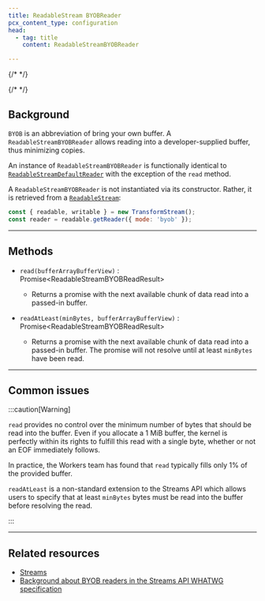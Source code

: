 ```yaml
---
title: ReadableStream BYOBReader
pcx_content_type: configuration
head:
  - tag: title
    content: ReadableStreamBYOBReader

---
```


{/* <!-- The space in the title was introduced to create a pleasing line-break in the title in the sidebar. --> */}

{/* <!-- TODO: See EW-2105. Should we document this if it isn’t effectively using buffer space? --> */}

## Background

`BYOB` is an abbreviation of bring your own buffer. A `ReadableStreamBYOBReader` allows reading into a developer-supplied buffer, thus minimizing copies.

An instance of `ReadableStreamBYOBReader` is functionally identical to [`ReadableStreamDefaultReader`](/workers/runtime-apis/streams/readablestreamdefaultreader/) with the exception of the `read` method.

A `ReadableStreamBYOBReader` is not instantiated via its constructor. Rather, it is retrieved from a [`ReadableStream`](/workers/runtime-apis/streams/readablestream/):

```js
const { readable, writable } = new TransformStream();
const reader = readable.getReader({ mode: 'byob' });
```

***

## Methods



* <code>read(bufferArrayBufferView)</code> : Promise\<ReadableStreamBYOBReadResult>

  * Returns a promise with the next available chunk of data read into a passed-in buffer.

* <code>readAtLeast(minBytes, bufferArrayBufferView)</code> : Promise\<ReadableStreamBYOBReadResult>

  * Returns a promise with the next available chunk of data read into a passed-in buffer. The promise will not resolve until at least `minBytes` have been read.



***

## Common issues

:::caution[Warning]


`read` provides no control over the minimum number of bytes that should be read into the buffer. Even if you allocate a 1 MiB buffer, the kernel is perfectly within its rights to fulfill this read with a single byte, whether or not an EOF immediately follows.

In practice, the Workers team has found that `read` typically fills only 1% of the provided buffer.

`readAtLeast` is a non-standard extension to the Streams API which allows users to specify that at least `minBytes` bytes must be read into the buffer before resolving the read.


:::

***

## Related resources

* [Streams](/workers/runtime-apis/streams/)
* [Background about BYOB readers in the Streams API WHATWG specification](https://streams.spec.whatwg.org/#byob-readers)
